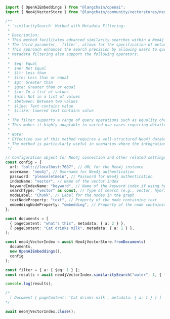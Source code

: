 ```typescript
import { OpenAIEmbeddings } from "@langchain/openai";
import { Neo4jVectorStore } from "@langchain/community/vectorstores/neo4j_vector";

/**
 * `similaritySearch` Method with Metadata Filtering:
 *
 * Description:
 * This method facilitates advanced similarity searches within a Neo4j vector index, leveraging both text embeddings and metadata attributes.
 * The third parameter, `filter`, allows for the specification of metadata-based conditions that pre-filter the nodes before performing the similarity search.
 * This approach enhances the search precision by allowing users to query based on complex metadata criteria alongside textual similarity.
 * Metadata filtering also support the following operators:
 *
 *  $eq: Equal
 *  $ne: Not Equal
 *  $lt: Less than
 *  $lte: Less than or equal
 *  $gt: Greater than
 *  $gte: Greater than or equal
 *  $in: In a list of values
 *  $nin: Not in a list of values
 *  $between: Between two values
 *  $like: Text contains value
 *  $ilike: lowered text contains value
 *
 * The filter supports a range of query operations such as equality checks, range queries, and compound conditions (using logical operators like $and, $or).
 * This makes it highly adaptable to varied use cases requiring detailed and specific retrieval of documents based on both content and contextual information.
 *
 * Note:
 * Effective use of this method requires a well-structured Neo4j database where nodes are enriched with both text and metadata properties.
 * The method is particularly useful in scenarios where the integration of text analysis with detailed metadata querying is crucial, such as in content recommendation systems, detailed archival searches, or any application where contextual relevance is key.
 */

// Configuration object for Neo4j connection and other related settings
const config = {
  url: "bolt://localhost:7687", // URL for the Neo4j instance
  username: "neo4j", // Username for Neo4j authentication
  password: "pleaseletmein", // Password for Neo4j authentication
  indexName: "vector", // Name of the vector index
  keywordIndexName: "keyword", // Name of the keyword index if using hybrid search
  searchType: "vector" as const, // Type of search (e.g., vector, hybrid)
  nodeLabel: "Chunk", // Label for the nodes in the graph
  textNodeProperty: "text", // Property of the node containing text
  embeddingNodeProperty: "embedding", // Property of the node containing embedding
};

const documents = [
  { pageContent: "what's this", metadata: { a: 2 } },
  { pageContent: "Cat drinks milk", metadata: { a: 1 } },
];

const neo4jVectorIndex = await Neo4jVectorStore.fromDocuments(
  documents,
  new OpenAIEmbeddings(),
  config
);

const filter = { a: { $eq: 1 } };
const results = await neo4jVectorIndex.similaritySearch("water", 1, { filter });

console.log(results);

/*
  [ Document { pageContent: 'Cat drinks milk', metadata: { a: 1 } } ]
*/

await neo4jVectorIndex.close();
```